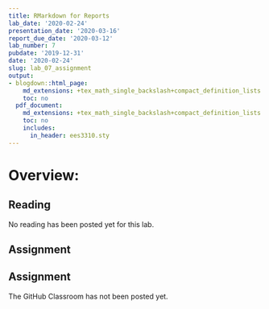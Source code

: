 ```yaml
---
title: RMarkdown for Reports
lab_date: '2020-02-24'
presentation_date: '2020-03-16'
report_due_date: '2020-03-12'
lab_number: 7
pubdate: '2019-12-31'
date: '2020-02-24'
slug: lab_07_assignment
output:
- blogdown::html_page:
    md_extensions: +tex_math_single_backslash+compact_definition_lists
    toc: no
  pdf_document:
    md_extensions: +tex_math_single_backslash+compact_definition_lists
    toc: no
    includes:
      in_header: ees3310.sty
---
```


# Overview:

## Reading

No reading has been posted yet for this lab.

## Assignment

## Assignment

The GitHub Classroom has not been posted yet.
